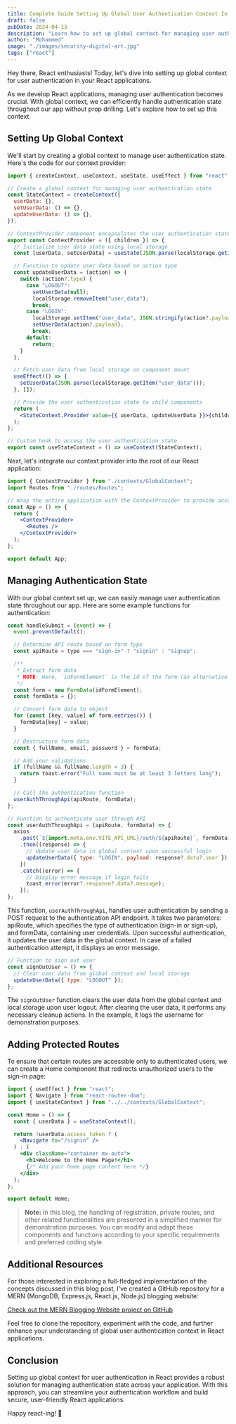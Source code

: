 ```yaml
---
title: Complete Guide Setting Up Global User Authentication Context In React
draft: false
pubDate: 2024-04-13
description: "Learn how to set up global context for managing user authentication in React applications."
author: "Mohammed"
image: "./images/security-digital-art.jpg"
tags: ["react"]
---
```


Hey there, React enthusiasts! Today, let's dive into setting up global context for user authentication in your React applications.

As we develop React applications, managing user authentication becomes crucial. With global context, we can efficiently handle authentication state throughout our app without prop drilling. Let's explore how to set up this context.

## Setting Up Global Context

We'll start by creating a global context to manage user authentication state. Here's the code for our context provider:

```jsx title="/src/contexts/GlobalContext.jsx"
import { createContext, useContext, useState, useEffect } from "react";

// Create a global context for managing user authentication state
const StateContext = createContext({
  userData: {},
  setUserData: () => {},
  updateUserData: () => {},
});

// ContextProvider component encapsulates the user authentication state
export const ContextProvider = ({ children }) => {
  // Initialize user data state using local storage
  const [userData, setUserData] = useState(JSON.parse(localStorage.getItem("user_data")));

  // Function to update user data based on action type
  const updateUserData = (action) => {
    switch (action?.type) {
      case "LOGOUT":
        setUserData(null);
        localStorage.removeItem("user_data");
        break;
      case "LOGIN":
        localStorage.setItem("user_data", JSON.stringify(action?.payload));
        setUserData(action?.payload);
        break;
      default:
        return;
    }
  };

  // Fetch user data from local storage on component mount
  useEffect(() => {
    setUserData(JSON.parse(localStorage.getItem("user_data")));
  }, []);

  // Provide the user authentication state to child components
  return (
    <StateContext.Provider value={{ userData, updateUserData }}>{children}</StateContext.Provider>
  );
};

// Custom hook to access the user authentication state
export const useStateContext = () => useContext(StateContext);
```

Next, let's integrate our context provider into the root of our React application:

```jsx title="/src/App.jsx"
import { ContextProvider } from "./contexts/GlobalContext";
import Routes from "./routes/Routes";

// Wrap the entire application with the ContextProvider to provide access to user authentication state
const App = () => {
  return (
    <ContextProvider>
      <Routes />
    </ContextProvider>
  );
};

export default App;
```

## Managing Authentication State

With our global context set up, we can easily manage user authentication state throughout our app. Here are some example functions for authentication:

```jsx title="/src/AuthForm.jsx"
const handleSubmit = (event) => {
  event.preventDefault();

  // Determine API route based on form type
  const apiRoute = type === "sign-in" ? "signin" : "signup";

  /**
   * Extract form data
   * NOTE: Here, `idFormElement` is the id of the form (an alternative to using ref.current)
   */
  const form = new FormData(idFormElement);
  const formData = {};

  // Convert form data to object
  for (const [key, value] of form.entries()) {
    formData[key] = value;
  }

  // Destructure form data
  const { fullName, email, password } = formData;

  // Add your validations
  if (fullName && fullName.length < 3) {
    return toast.error("Full name must be at least 3 letters long");
  }

  // Call the authentication function
  userAuthThroughApi(apiRoute, formData);
};
```

```jsx title="/src/AuthForm.jsx" showLineNumbers{31} /updateUserData/#v /LOGIN/#i
// Function to authenticate user through API
const userAuthThroughApi = (apiRoute, formData) => {
  axios
    .post(`${import.meta.env.VITE_API_URL}/auth/${apiRoute}`, formData)
    .then((response) => {
      // Update user data in global context upon successful login
      updateUserData({ type: "LOGIN", payload: response?.data?.user });
    })
    .catch((error) => {
      // Display error message if login fails
      toast.error(error?.response?.data?.message);
    });
};
```

This function, `userAuthThroughApi`, handles user authentication by sending a POST request to the authentication API endpoint. It takes two parameters: apiRoute, which specifies the type of authentication (sign-in or sign-up), and formData, containing user credentials. Upon successful authentication, it updates the user data in the global context. In case of a failed authentication attempt, it displays an error message.

```jsx title="/src/Header.jsx" /updateUserData/#v /LOGOUT/#i
// Function to sign out user
const signOutUser = () => {
  // Clear user data from global context and local storage
  updateUserData({ type: "LOGOUT" });
};
```

The `signOutUser` function clears the user data from the global context and local storage upon user logout. After clearing the user data, it performs any necessary cleanup actions. In the example, it logs the username for demonstration purposes.

## Adding Protected Routes

To ensure that certain routes are accessible only to authenticated users, we can create a Home component that redirects unauthorized users to the sign-in page:

```jsx title="HomeScreen.jsx"
import { useEffect } from "react";
import { Navigate } from "react-router-dom";
import { useStateContext } from "../../contexts/GlobalContext";

const Home = () => {
  const { userData } = useStateContext();

  return !userData.access_token ? (
    <Navigate to="/signin" />
  ) : (
    <div className="container mx-auto">
      <h1>Welcome to the Home Page!</h1>
      {/* Add your home page content here */}
    </div>
  );
};

export default Home;
```

> **Note:** In this blog, the handling of registration, private routes, and other related functionalities are presented in a simplified manner for demonstration purposes. You can modify and adapt these components and functions according to your specific requirements and preferred coding style.

## Additional Resources

For those interested in exploring a full-fledged implementation of the concepts discussed in this blog post, I've created a GitHub repository for a MERN (MongoDB, Express.js, React.js, Node.js) blogging website:

[Check out the MERN Blogging Website project on GitHub](https://github.com/mhdZhHan/mern-blogging-website)

Feel free to clone the repository, experiment with the code, and further enhance your understanding of global user authentication context in React applications.

## Conclusion

Setting up global context for user authentication in React provides a robust solution for managing authentication state across your application. With this approach, you can streamline your authentication workflow and build secure, user-friendly React applications.

Happy react-ing! 🚀
